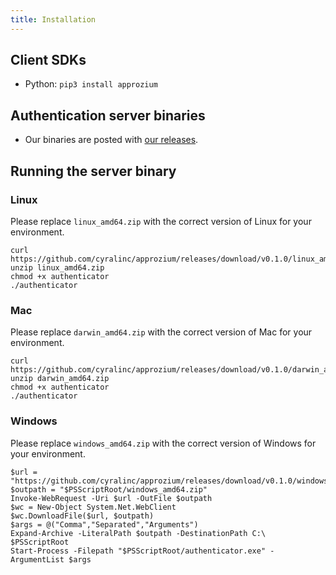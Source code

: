 ```yaml
---
title: Installation
---
```


## Client SDKs

- Python: `pip3 install approzium`

## Authentication server binaries

- Our binaries are posted with [our releases](https://github.com/cyralinc/approzium/releases).

## Running the server binary

### Linux

Please replace `linux_amd64.zip` with the correct version of Linux for your environment.

```
curl https://github.com/cyralinc/approzium/releases/download/v0.1.0/linux_amd64.zip
unzip linux_amd64.zip
chmod +x authenticator
./authenticator
```

### Mac

Please replace `darwin_amd64.zip` with the correct version of Mac for your environment.

```
curl https://github.com/cyralinc/approzium/releases/download/v0.1.0/darwin_amd64.zip
unzip darwin_amd64.zip
chmod +x authenticator
./authenticator
```

### Windows

Please replace `windows_amd64.zip` with the correct version of Windows for your environment.

```
$url = "https://github.com/cyralinc/approzium/releases/download/v0.1.0/windows_amd64.zip"
$outpath = "$PSScriptRoot/windows_amd64.zip"
Invoke-WebRequest -Uri $url -OutFile $outpath
$wc = New-Object System.Net.WebClient
$wc.DownloadFile($url, $outpath)
$args = @("Comma","Separated","Arguments")
Expand-Archive -LiteralPath $outpath -DestinationPath C:\ $PSScriptRoot
Start-Process -Filepath "$PSScriptRoot/authenticator.exe" -ArgumentList $args
```
